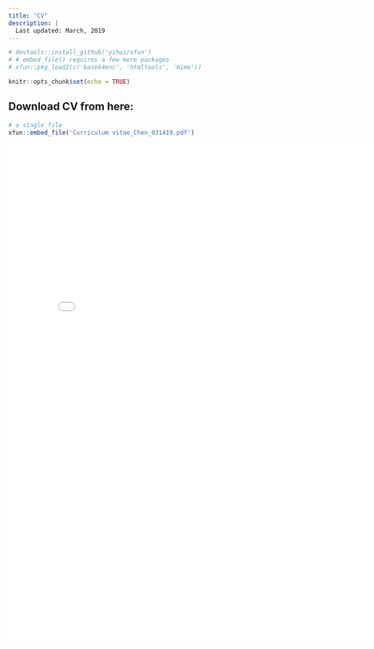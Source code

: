 ```yaml
---
title: "CV"
description: |
  Last updated: March, 2019
---
```


```r

# devtools::install_github('yihui/xfun')
# # embed_file() requires a few more packages
# xfun::pkg_load2(c('base64enc', 'htmltools', 'mime'))

knitr::opts_chunk$set(echo = TRUE)

```

## Download CV from here:

```r
# a single file
xfun::embed_file('Curriculum vitae_Chen_031419.pdf')
```



<embed src= "Curriculum vitae_Chen_031419.pdf" width= "800" height= "1000">
